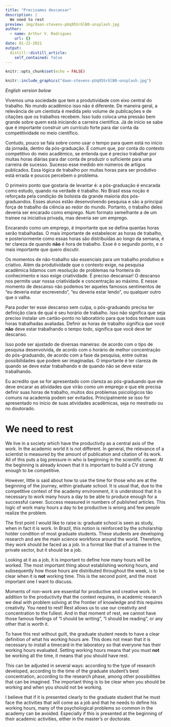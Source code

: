 ```yaml
---
title: "Precisamos descansar"
description: |
  We need to rest
preview: img/daan-stevens-pUq95SrGlB0-unsplash.jpg
author:
  - name: Arthur V. Rodrigues
    url: {}
date: 01-22-2021
output:
  distill::distill_article:
    self_contained: false
---
```


```r
knitr::opts_chunk$set(echo = FALSE)
```

```r

knitr::include_graphics("daan-stevens-pUq95SrGlB0-unsplash.jpg")

```

*English version below*

Vivemos uma sociedade que tem a produtividade com eixo central do trabalho. No mundo acadêmico isso não é diferente. De maneira geral, a relevância de um cientista é medida pelo volume de publicações e de citações que os trabalhos recebem. Isso tudo coloca uma pressão bem grande sobre quem está iniciando a carreira cientifica. Já de início se sabe que é importante construir um currículo forte para dar conta da competitividade no meio científico.

Contudo, pouco se fala sobre como usar o tempo para quem está no início da jornada, dentro da pós-graduação. É comum que, por conta do contexto competitivo do meio acadêmico, se entenda que é preciso trabalhar por muitas horas diárias para dar conta de produzir o suficiente para uma carreira de sucesso. Sucesso esse medido em números de artigos publicados. Essa lógica de trabalho por muitas horas para ser produtivo está errada e poucos percebem o problema.

O primeiro ponto que gostaria de levantar é: a pós-graduação é encarada como estudo, quando na verdade é trabalho. No Brasil essa noção é reforçada pela condição de bolsista da grande maioria dos pós-graduandos. Esses alunos estão desenvolvendo pesquisa e são a principal força de trabalho da ciência ao redor do mundo. Portanto, o trabalho deles deveria ser encarado como emprego. Num formato semelhante a de um trainee na iniciativa privada, mas deveria ser um emprego.

Encarando como um emprego, é importante que se defina quantas horas serão trabalhadas. O mais importante de estabelecer as horas de trabalho, e posteriormente como essas horas são distribuídas ao longo da semana, é ter clareza de quando **não** é hora de trabalho. Esse é o segundo ponto, e o mais importante que quero discutir.

Os momentos de não-trabalho são essenciais para um trabalho produtivo e criativo. Além da produtividade que o contexto exige, na pesquisa acadêmica lidamos com resolução de problemas na fronteira do conhecimento e isso exige criatividade. É preciso descansar! O descanso nos permite usar nossa criatividade e concentração ao máximo. E nesse momento de descanso não podemos ter aqueles famosos sentimentos de "eu deveria estar escrevendo", "eu deveria estar lendo", ou qualquer outro que o valha.

Para poder ter esse descanso sem culpa, o pós-graduando precisa ter definição clara de qual é seu horário de trabalho. Isso não significa que seja preciso instalar um cartão-ponto no laboratório para que todos tenham suas horas trabalhadas avaliadas. Definir as horas de trabalho significa que você **não** deve estar trabalhando o tempo todo, significa que você deve ter descanso.

Isso pode ser ajustado de diversas maneiras: de acordo com o tipo de pesquisa desenvolvida, de acordo com o horário de melhor concentração do pós-graduando, de acordo com a fase da pesquisa, entre outras possibilidades que podem ser imaginadas. O importante é ter clareza de quando se deve estar trabalhando e de quando não se deve estar trabalhando.

Eu acredito que se for apresentado com clareza ao pós-graduando que ele deve encarar as atividades que virão como um emprego e que ele precisa definir suas horas de trabalho, muitos dos problemas psicológicos tão comuns na academia podem ser evitados. Principalmente se isso for apresentado no início de suas atividades acadêmicas, seja no mestrado ou no doutorado.

# We need to rest

We live in a society which have the productivity as a central axis of the work. In the academic world it is not different. In general, the relevance of a scientist is measured by the amount of publication and citation of its work. All of this puts a big pressure in who is beginning in the scientific career. At the
beginning is already known that it is important to build a CV strong enough to be competitive.

However, little is said about how to use the time for those who are at the beginning of the journey, within graduate school. It is usual that, due to the competitive context of the academy environment, it is understood that it is necessary to work many hours a day to be able to produce enough for a successful career. Success measured in numbers of published articles. This logic of work many hours a day to be productive is wrong and few people realize the problem.

The first point I would like to raise is: graduate school is seen as study, when in fact it is work. In Brazil, this notion is reinforced by the scholarship holder condition of most graduate students. These students are developing research and are the main science workforce around the world. Therefore, they work should be faced as a job. In a format like that of a trainee in the private sector, but it should be a job.

Looking at it as a job, it is important to define how many hours will be worked. The most important thing about establishing working hours, and subsequently how those hours are distributed throughout the week, is to be clear when it is **not** working time. This is the second point, and the most important one I want to discuss.

Moments of non-work are essential for productive and creative work. In addition to the productivity that the context requires, in academic research we deal with problem solving at the frontier of knowledge and this requires creativity. You need to rest! Rest allows us to use our creativity and concentration to the fullest. And in that moment of rest, we cannot have those famous feelings of "I should be writing", "I should be reading", or any other that is worth it.

To have this rest without guilt, the graduate student needs to have a clear definition of what his working hours are. This does not mean that it is necessary to install a timecard in the laboratory so that everyone has their working hours evaluated. Setting working hours means that you must **not** be working all the
time, it means that you should have rest.

This can be adjusted in several ways: according to the type of research developed, according to the time of the graduate student's best concentration, according to the research phase, among other possibilities that can be imagined. The important thing is to be clear when you should be working and when you
should not be working.

I believe that if it is presented clearly to the graduate student that he must face the activities that will come as a job and that he needs to define his working hours, many of the psychological problems so common in the academy can be avoided. Especially if this is presented at the beginning of their academic
activities, either in the master's or doctorate.
